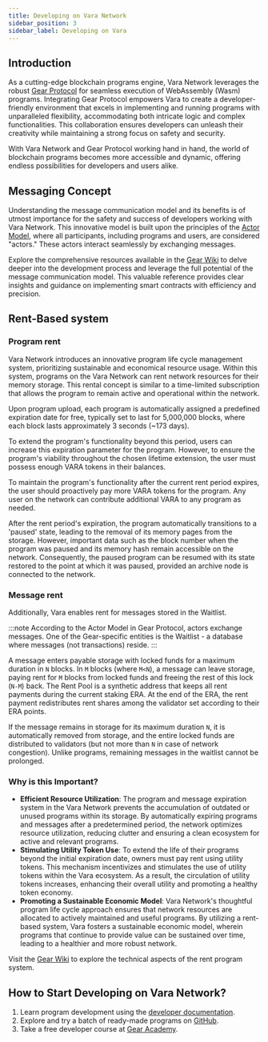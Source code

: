 ```yaml
---
title: Developing on Vara Network
sidebar_position: 3
sidebar_label: Developing on Vara
---
```


## Introduction

As a cutting-edge blockchain programs engine, Vara Network leverages the robust [Gear Protocol](https://gear-tech.io/) for seamless execution of WebAssembly (Wasm) programs. Integrating Gear Protocol empowers Vara to create a developer-friendly environment that excels in implementing and running programs with unparalleled flexibility, accommodating both intricate logic and complex functionalities. This collaboration ensures developers can unleash their creativity while maintaining a strong focus on safety and security.

With Vara Network and Gear Protocol working hand in hand, the world of blockchain programs becomes more accessible and dynamic, offering endless possibilities for developers and users alike.

## Messaging Concept

Understanding the message communication model and its benefits is of utmost importance for the safety and success of developers working with Vara Network. This innovative model is built upon the principles of the [Actor Model](https://wiki.gear-tech.io/docs/gear/technology/actor-model), where all participants, including programs and users, are considered "actors." These actors interact seamlessly by exchanging messages.

Explore the comprehensive resources available in the [Gear Wiki](https://wiki.gear-tech.io/docs/developing-contracts/introduction) to delve deeper into the development process and leverage the full potential of the message communication model. This valuable reference provides clear insights and guidance on implementing smart contracts with efficiency and precision.

## Rent-Based system

### Program rent

Vara Network introduces an innovative program life cycle management system, prioritizing sustainable and economical resource usage. Within this system, programs on the Vara Network can rent network resources for their memory storage. This rental concept is similar to a time-limited subscription that allows the program to remain active and operational within the network.

Upon program upload, each program is automatically assigned a predefined expiration date for free, typically set to last for 5,000,000 blocks, where each block lasts approximately 3 seconds (~173 days).

To extend the program's functionality beyond this period, users can increase this expiration parameter for the program. However, to ensure the program's viability throughout the chosen lifetime extension, the user must possess enough VARA tokens in their balances.

To maintain the program's functionality after the current rent period expires, the user should proactively pay more VARA tokens for the program. Any user on the network can contribute additional VARA to any program as needed.

After the rent period's expiration, the program automatically transitions to a 'paused' state, leading to the removal of its memory pages from the storage. However, important data such as the block number when the program was paused and its memory hash remain accessible on the network. Consequently, the paused program can be resumed with its state restored to the point at which it was paused, provided an archive node is connected to the network.

### Message rent

Additionally, Vara enables rent for messages stored in the Waitlist.

:::note 
According to the Actor Model in Gear Protocol, actors exchange messages. One of the Gear-specific entities is the Waitlist - a database where messages (not transactions) reside.
:::

A message enters payable storage with locked funds for a maximum duration in `N` blocks. In `M` blocks (where `M<N`), a message can leave storage, paying rent for `M` blocks from locked funds and freeing the rest of this lock (`N-M`) back. The Rent Pool is a synthetic address that keeps all rent payments during the current staking ERA. At the end of the ERA, the rent payment redistributes rent shares among the validator set according to their ERA points.

If the message remains in storage for its maximum duration `N`, it is automatically removed from storage, and the entire locked funds are distributed to validators (but not more than `N` in case of network congestion). Unlike programs, remaining messages in the waitlist cannot be prolonged.

### Why is this Important?

- **Efficient Resource Utilization**: The program and message expiration system in the Vara Network prevents the accumulation of outdated or unused programs within its storage. By automatically expiring programs and messages after a predetermined period, the network optimizes resource utilization, reducing clutter and ensuring a clean ecosystem for active and relevant programs.
- **Stimulating Utility Token Use**: To extend the life of their programs beyond the initial expiration date, owners must pay rent using utility tokens. This mechanism incentivizes and stimulates the use of utility tokens within the Vara ecosystem. As a result, the circulation of utility tokens increases, enhancing their overall utility and promoting a healthy token economy.
- **Promoting a Sustainable Economic Model**: Vara Network's thoughtful program life cycle approach ensures that network resources are allocated to actively maintained and useful programs. By utilizing a rent-based system, Vara fosters a sustainable economic model, wherein programs that continue to provide value can be sustained over time, leading to a healthier and more robust network.

Visit the [Gear Wiki](https://wiki.gear-tech.io/docs/developing-contracts/rent-system/) to explore the technical aspects of the rent program system.

## How to Start Developing on Vara Network?

1. Learn program development using the [developer documentation](https://wiki.gear-tech.io/docs/developing-contracts/introduction).
2. Explore and try a batch of ready-made programs on [GitHub](https://github.com/gear-foundation).
3. Take a free developer course at [Gear Academy](https://academy.gear.foundation/).
